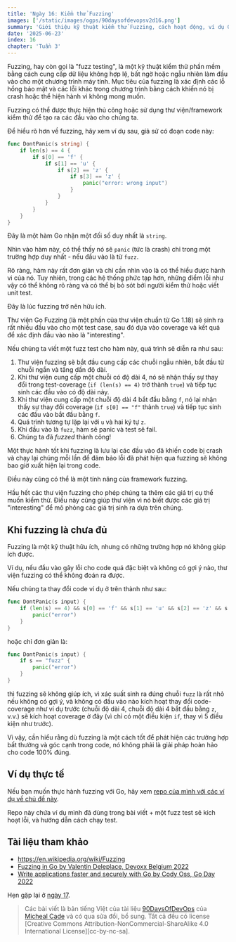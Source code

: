 ```yaml
---
title: 'Ngày 16: Kiểm thử Fuzzing'
images: ['/static/images/ogps/90daysofdevopsv2d16.png']
summary: 'Giới thiệu kỹ thuật kiểm thử Fuzzing, cách hoạt động, ví dụ Go, ưu nhược điểm và tài liệu tham khảo.'
date: '2025-06-23'
index: 16
chapter: 'Tuần 3'
---
```


<TOCInline toc={props.toc} asDisclosure />

Fuzzing, hay còn gọi là "fuzz testing", là một kỹ thuật kiểm thử phần mềm bằng cách cung cấp dữ liệu không hợp lệ, bất ngờ hoặc ngẫu nhiên làm đầu vào cho một chương trình máy tính.
Mục tiêu của fuzzing là xác định các lỗ hổng bảo mật và các lỗi khác trong chương trình bằng cách khiến nó bị crash hoặc thể hiện hành vi không mong muốn.

Fuzzing có thể được thực hiện thủ công hoặc sử dụng thư viện/framework kiểm thử để tạo ra các đầu vào cho chúng ta.

Để hiểu rõ hơn về fuzzing, hãy xem ví dụ sau, giả sử có đoạn code này:

```go
func DontPanic(s string) {
    if len(s) == 4 {
        if s[0] == 'f' {
            if s[1] == 'u' {
                if s[2] == 'z' {
                    if s[3] == 'z' {
                        panic("error: wrong input")
                    }
                }
            }
        }
    }
}
```

Đây là một hàm Go nhận một đối số duy nhất là `string`.

Nhìn vào hàm này, có thể thấy nó sẽ `panic` (tức là crash) chỉ trong một trường hợp duy nhất - nếu đầu vào là từ `fuzz`.

Rõ ràng, hàm này rất đơn giản và chỉ cần nhìn vào là có thể hiểu được hành vi của nó.
Tuy nhiên, trong các hệ thống phức tạp hơn, những điểm lỗi như vậy có thể không rõ ràng và có thể bị bỏ sót bởi người kiểm thử hoặc viết unit test.

Đây là lúc fuzzing trở nên hữu ích.

Thư viện Go Fuzzing (là một phần của thư viện chuẩn từ Go 1.18) sẽ sinh ra rất nhiều đầu vào cho một test case, sau đó dựa vào coverage và kết quả để xác định đầu vào nào là "interesting".

Nếu chúng ta viết một fuzz test cho hàm này, quá trình sẽ diễn ra như sau:

1. Thư viện fuzzing sẽ bắt đầu cung cấp các chuỗi ngẫu nhiên, bắt đầu từ chuỗi ngắn và tăng dần độ dài.
2. Khi thư viện cung cấp một chuỗi có độ dài 4, nó sẽ nhận thấy sự thay đổi trong test-coverage (`if (len(s) == 4)` trở thành `true`) và tiếp tục sinh các đầu vào có độ dài này.
3. Khi thư viện cung cấp một chuỗi độ dài 4 bắt đầu bằng `f`, nó lại nhận thấy sự thay đổi coverage (`if s[0] == "f"` thành `true`) và tiếp tục sinh các đầu vào bắt đầu bằng `f`.
4. Quá trình tương tự lặp lại với `u` và hai ký tự `z`.
5. Khi đầu vào là `fuzz`, hàm sẽ panic và test sẽ fail.
6. Chúng ta đã _fuzzed_ thành công!

Một thực hành tốt khi fuzzing là lưu lại các đầu vào đã khiến code bị crash và chạy lại chúng mỗi lần để đảm bảo lỗi đã phát hiện qua fuzzing sẽ không bao giờ xuất hiện lại trong code.

Điều này cũng có thể là một tính năng của framework fuzzing.

Hầu hết các thư viện fuzzing cho phép chúng ta thêm các giá trị cụ thể muốn kiểm thử.
Điều này cũng giúp thư viện vì nó biết được các giá trị "interesting" để mô phỏng các giá trị sinh ra dựa trên chúng.

## Khi fuzzing là chưa đủ

Fuzzing là một kỹ thuật hữu ích, nhưng có những trường hợp nó không giúp ích được.

Ví dụ, nếu đầu vào gây lỗi cho code quá đặc biệt và không có gợi ý nào, thư viện fuzzing có thể không đoán ra được.

Nếu chúng ta thay đổi code ví dụ ở trên thành như sau:

```go
func DontPanic(s input) {
    if (len(s) == 4) && s[0] == 'f' && s[1] == 'u' && s[2] == 'z' && s[3] == 'z' {
        panic("error")
    }
}
```

hoặc chỉ đơn giản là:

```go
func DontPanic(s input) {
    if s == "fuzz" {
        panic("error")
    }
}
```

thì fuzzing sẽ không giúp ích, vì xác suất sinh ra đúng chuỗi `fuzz` là rất nhỏ nếu không có gợi ý,
và không có đầu vào nào kích hoạt thay đổi code-coverage như ví dụ trước (chuỗi độ dài 4, chuỗi độ dài 4 bắt đầu bằng `z`, v.v.) sẽ kích hoạt coverage ở đây (vì chỉ có một điều kiện `if`, thay vì 5 điều kiện như trước).

Vì vậy, cần hiểu rằng dù fuzzing là một cách tốt để phát hiện các trường hợp bất thường và góc cạnh trong code, nó không phải là giải pháp hoàn hảo cho code 100% đúng.

## Ví dụ thực tế

Nếu bạn muốn thực hành fuzzing với Go, hãy xem [repo của mình với các ví dụ về chủ đề này](https://github.com/asankov/go-fuzzing-101/tree/v1).

Repo này chứa ví dụ mình đã dùng trong bài viết + một fuzz test sẽ kích hoạt lỗi, và hướng dẫn cách chạy test.

## Tài liệu tham khảo

- https://en.wikipedia.org/wiki/Fuzzing
- [Fuzzing in Go by Valentin Deleplace, Devoxx Belgium 2022](https://www.youtube.com/watch?v=Zlf3s4EjnFU)
- [Write applications faster and securely with Go by Cody Oss, Go Day 2022](https://www.youtube.com/watch?v=aw7lFSFGKZs)

Hẹn gặp lại ở [ngày 17](https://vntechies.dev/courses/90-ngay-devops-v2/ngay-17-kiem-thu-fuzzing-nang-cao).

> Các bài viết là bản tiếng Việt của tài liệu [90DaysOfDevOps](https://github.com/MichaelCade/90DaysOfDevOps/tree/main/2023/Days) của [Micheal Cade](https://twitter.com/MichaelCade1) và có qua sửa đổi, bổ sung. Tất cả đều có license [Creative Commons Attribution-NonCommercial-ShareAlike 4.0 International License][cc-by-nc-sa].
